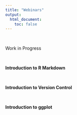 ```yaml
---
title: "Webinars"
output: 
  html_document:
    toc: false
---
```


\  

Work in Progress

\  

**Introduction to R Markdown**

\  

**Introduction to Version Control**

\  

**Introduction to ggplot**

